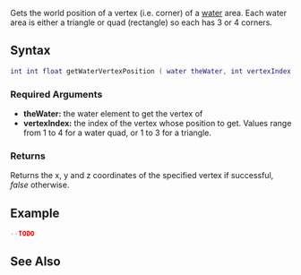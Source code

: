 
{{Server client function}}
{{Needs_Example}}

Gets the world position of a vertex (i.e. corner) of a [[/water.md|water]] area. Each water area is either a triangle or quad (rectangle) so each has 3 or 4 corners.

==Syntax==
<syntaxhighlight lang="lua">int int float getWaterVertexPosition ( water theWater, int vertexIndex )</syntaxhighlight>

===Required Arguments===
*'''theWater:''' the water element to get the vertex of
*'''vertexIndex:''' the index of the vertex whose position to get. Values range from 1 to 4 for a water quad, or 1 to 3 for a triangle.

===Returns===
Returns the x, y and z coordinates of the specified vertex if successful, ''false'' otherwise.

==Example==
<syntaxhighlight lang="lua">
--TODO
</syntaxhighlight>

==See Also==
{{Water functions}}